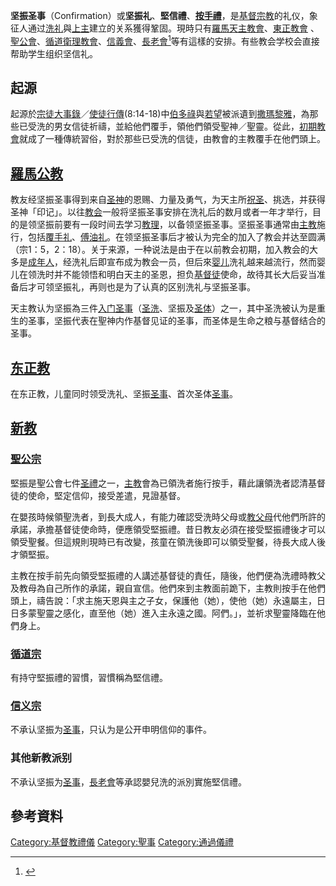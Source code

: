 
'''坚振圣事'''（Confirmation）或'''坚振礼'''、'''堅信禮'''、'''[[按手禮|按手禮]]'''，是[[基督宗教|基督宗教]]的礼仪，象征人通过[[洗礼|洗礼]]與[[上主|上主]]建立的关系獲得鞏固。現時只有[[羅馬天主教會|羅馬天主教會]]、[[東正教會|東正教會]] 、[[聖公會|聖公會]]、[[衛斯理宗|循道衛理教會]]、[[信義會|信義會]]、[[長老會|長老會]]<ref name="presby">{{cite web |author1=盧俊義 |url=http://chungi.biblekm.com.tw/f2faq/index.php?load=read&id=249 |website=盧俊義牧師研經園地 |accessdate=2018-05-31 |title=存档副本 |archive-date=2018-10-26 |archive-url=https://web.archive.org/web/20181026025043/http://chungi.biblekm.com.tw/f2faq/index.php?load=read&id=249 |dead-url=no }}</ref>等有這樣的安排。有些教会学校会直接帮助学生组织坚信礼。

==起源==
起源於[[宗徒大事錄|宗徒大事錄]]／[[使徒行傳|使徒行傳]](8:14-18)中[[伯多祿|伯多祿]]與[[門徒約翰|若望]]被派遺到[[撒瑪黎雅|撒瑪黎雅]]，為那些已受洗的男女信徒祈禱，並給他們覆手，領他們領受聖神／聖靈。從此，[[初期教會|初期教會]]就成了一種傳統習俗，對於那些已受洗的信徒，由教會的主教覆手在他們頭上。

== [[羅馬公教|羅馬公教]] ==
教友经坚振圣事得到来自[[圣神|圣神]]的恩赐、力量及勇气，为天主所[[祝圣|祝圣]]、挑选，并获得圣神「印记」。以往[[教会|教会]]一般将坚振圣事安排在洗礼后的数月或者一年才举行，目的是领坚振前要有一段时间去学习[[教理|教理]]，以备领坚振圣事。坚振圣事通常由[[主教|主教]]施行，包括[[覆手礼|覆手礼]]、[[傅油礼|傅油礼]]。在领坚振圣事后才被认为完全的加入了教会并达至圆满（宗1：5，2：18）。关于来源，一种说法是由于在以前教会初期，加入教会的大多是[[成年人|成年人]]，经洗礼后即宣布成为教会一员，但后來[[婴儿|婴儿]]洗礼越来越流行，然而婴儿在领洗时并不能领悟和明白天主的圣恩，担负[[基督徒|基督徒]]使命，故待其长大后妥当准备后才可领坚振礼，再则也是为了认真的区别洗礼与坚振圣事。

天主教认为坚振為三件[[聖事#入門聖事|入门圣事]]（[[圣洗|圣洗]]、坚振及[[圣体|圣体]]）之一，其中圣洗被认为是重生的圣事，坚振代表在聖神内作基督见证的圣事，而圣体是生命之粮与基督结合的圣事。

== [[东正教|东正教]] ==
在东正教，儿童同时领受洗礼、坚振[[圣事|圣事]]、首次圣体[[圣事|圣事]]。

== [[新教|新教]] ==

=== [[聖公宗|聖公宗]] ===
堅振是聖公會七件[[圣禮|圣禮]]之一，[[主教|主教]]會為已領洗者施行按手，藉此讓領洗者認清基督徒的使命，堅定信仰，接受差遣，見證基督。

在嬰孩時候領聖洗者，到長大成人，有能力確認受洗時父母或[[教父母|教父母]]代他們所許的承諾，承擔基督徒使命時，便應領受堅振禮。昔日教友必須在接受堅振禮後才可以領受聖餐。但這規則現時已有改變，孩童在領洗後即可以領受聖餐，待長大成人後才領堅振。

主教在按手前先向領受堅振禮的人講述基督徒的責任，隨後，他們便為洗禮時教父及教母為自己所作的承諾，親自宣信。他們來到主教面前跪下，主教則按手在他們頭上，禱告說：「求主施天恩與主之子女，保護他（她），使他（她）永遠屬主，日日多蒙聖靈之感化，直至他（她）進入主永遠之國。阿們。」，並祈求聖靈降臨在他們身上。

=== [[循道宗|循道宗]] ===
有持守堅振禮的習慣，習慣稱為堅信禮。

=== [[信义宗|信义宗]] ===
不承认坚振为[[圣事|圣事]]，只认为是公开申明信仰的事件。

=== 其他新教派别 ===
不承认坚振为[[圣事|圣事]]，[[長老會|長老會]]等承認嬰兒洗的派別實施堅信禮。
==參考資料==
{{reflist}}
{{天主教}}

[[Category:基督教禮儀|Category:基督教禮儀]]
[[Category:聖事|Category:聖事]]
[[Category:通過儀禮|Category:通過儀禮]]